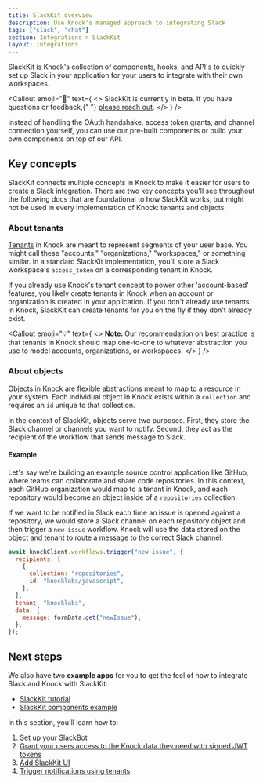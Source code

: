 ```yaml
---
title: SlackKit overview
description: Use Knock's managed approach to integrating Slack
tags: ["slack", "chat"]
section: Integrations > SlackKit
layout: integrations
---
```


SlackKit is Knock's collection of components, hooks, and API's to quickly set up Slack in your application for your users to integrate with their own workspaces.

<Callout
  emoji="🚧"
  text={
    <>
      SlackKit is currently in beta. If you have questions or feedback,{" "}
      <a href="mailto:support@knock.app?subject=SlackKit">please reach out</a>.
    </>
  }
/>

Instead of handling the OAuth handshake, access token grants, and channel connection yourself, you can use our pre-built components or build your own components on top of our API.

## Key concepts

SlackKit connects multiple concepts in Knock to make it easier for users to create a Slack integration. There are two key concepts you'll see throughout the following docs that are foundational to how SlackKit works, but might not be used in every implementation of Knock: tenants and objects.

### About tenants

[Tenants](/concepts/tenants) in Knock are meant to represent segments of your user base. You might call these "accounts," "organizations," "workspaces," or something similar. In a standard SlackKit implementation, you'll store a Slack workspace's `access_token` on a corresponding tenant in Knock.

If you already use Knock's tenant concept to power other 'account-based' features, you likely create tenants in Knock when an account or organization is created in your application. If you don't already use tenants in Knock, SlackKit can create tenants for you on the fly if they don't already exist.

<Callout
  emoji="💡"
  text={
    <>
      <strong>Note: </strong>
      Our recommendation on best practice is that tenants in Knock should map one-to-one
      to whatever abstraction you use to model accounts, organizations, or workspaces.
    </>
  }
/>

### About objects

[Objects](/concepts/objects) in Knock are flexible abstractions meant to map to a resource in your system. Each individual object in Knock exists within a `collection` and requires an `id` unique to that collection.

In the context of SlackKit, objects serve two purposes. First, they store the Slack channel or channels you want to notify. Second, they act as the recipient of the workflow that sends message to Slack.

#### Example

Let's say we're building an example source control application like GitHub, where teams can collaborate and share code repositories. In this context, each GitHub organization would map to a tenant in Knock, and each repository would become an object inside of a `repositories` collection.

If we want to be notified in Slack each time an issue is opened against a repository, we would store a Slack channel on each repository object and then trigger a `new-issue` workflow. Knock will use the data stored on the object and tenant to route a message to the correct Slack channel:

```javascript
await knockClient.workflows.trigger("new-issue", {
  recipients: [
    {
      collection: "repositories",
      id: "knocklabs/javascript",
    },
  ],
  tenant: "knocklabs",
  data: {
    message: formData.get("newIssue"),
  },
});
```

## Next steps

We also have two **example apps** for you to get the feel of how to integrate Slack and Knock with SlackKit:

- [SlackKit tutorial](https://github.com/knocklabs/javascript/tree/main/examples/slack-kit-example)
- [SlackKit components example](https://github.com/knocklabs/javascript/tree/main/examples/slack-connect-example)

In this section, you'll learn how to:

1. [Set up your SlackBot](/integrations/chat/slack-kit/setup)
2. [Grant your users access to the Knock data they need with signed JWT tokens](/integrations/chat/slack-kit/resource-access-grants)
3. [Add SlackKit UI](/integrations/chat/slack-kit/ui)
4. [Trigger notifications using tenants](/integrations/chat/slack-kit/trigger-workflow)
